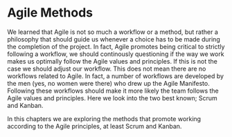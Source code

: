 # Agile Methods

We learned that Agile is not so much a workflow or a method, but rather a philosophy that should guide us whenever a choice has to be made during the completion of the project. In fact, Agile promotes being critical to strictly following a workflow, we should continously questioning if the way we work makes us optimally follow the Agile values and principles. If this is not the case we should adjust our workflow. This does not mean there are no workflows related to Agile. In fact, a number of workflows are developed by the men (yes, no women were there) who drew up the Agile Manifesto. Following these workflows should make it more likely the team follows the Agile values and principles. Here we look into the two best known; Scrum and Kanban.

In this chapters we are exploring the methods that promote working according to the Agile principles, at least Scrum and Kanban.
